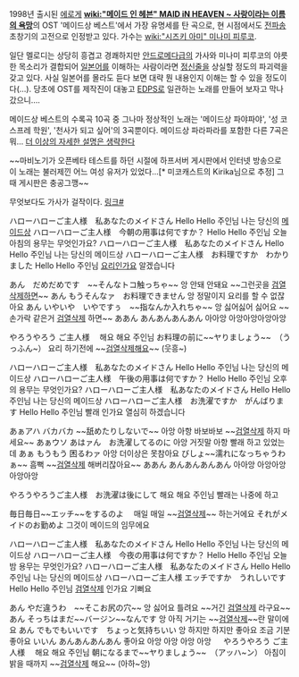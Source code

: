 1998년 출시된 [[에로게]] '''[[wiki:"메이드 인 헤븐" MAID iN HEAVEN ~ 사랑이라는 이름의 욕망]]'''의 OST '메이드상 베스트'에서 가장 유명세를 탄 곡으로, 현 시점에서도 [[전파송]] 초창기의 고전으로 인정받고 있다. 가수는 [[wiki:"시즈키 아미" 미나미 피루코]].

일단 멜로디는 상당히 흥겹고 경쾌하지만 [[안드로메다]]급의 가사와 미나미 피루코의 야릇한 목소리가 결합되어 [[일본어]]를 이해하는 사람이라면 [[정신줄]]을 상실할 정도의 파괴력을 갖고 있다. 사실 일본어를 몰라도 듣다 보면 대략 뭔 내용인지 이해는 할 수 있을 정도이다(…). 당초에 OST를 제작진이 대놓고 [[EDPS]]로 일관하는 노래를 만들어 보자고 막나갔으니…. 

메이드상 베스트의 수록곡 10곡 중 그나마 정상적인 노래는 '메이드상 파야파야', '성 코스프레 학원', '천사가 되고 싶어'의 3곡뿐이다. 메이드상 파라파라를 포함한 다른 7곡은 뭐… [[더 이상의 자세한 설명은 생략한다]]

~~마비노기가 오픈베타 테스트를 하던 시절에 하프서버 게시판에서 인터넷 방송으로 이 노래는 불러제낀 어느 여성 유저가 있었다...[* 미코캐스트의 Kirika님으로 추정] 그때 게시판은 충공그깽~~

무엇보다도 가사가 걸작이다. [http://www.youtube.com/watch?v=c6cGQF_kBFM&feature=player_embedded 링크#]

   
ハローハローご主人様　私あなたのメイドさん
Hello Hello 주인님 나는 당신의 [[메이드]]상
ハローハローご主人様　今朝の用事は何ですか？
Hello Hello 주인님 오늘 아침의 용무는 무엇인가요?
ハローハローご主人様　私あなたのメイドさん
Hello Hello 주인님 나는 당신의 메이드상
ハローハローご主人様　お料理ですか　わかりました
Hello Hello 주인님 [[요리]]인가요 알겠습니다

あん　だめだめです　~~そんなトコ触っちゃ~~
앙 안돼 안돼요 ~~그런곳을 [[검열삭제]]하면~~
あん もうそんなァ　お料理できません
앙 정말이지 요리를 할 수 없잖아요
あん いやいや　いやですぅ　~~指なんか入れちゃ~~
앙 싫어싫어 싫어요 ~~손가락 같은거 [[검열삭제]] 하면~~
ああん あんあんあんあん
아아앙 아앙아앙아앙아앙

やろうやろう ご主人様　
해요 해요 주인님
お料理の前に~~ヤりましょう~~　（うっふん~）
요리 하기전에 ~~[[검열삭제]]해요~~ (웃흥~)

ハローハローご主人様　私あなたのメイドさん
Hello Hello 주인님 나는 당신의 메이드상
ハローハローご主人様　午後の用事は何ですか？
Hello Hello 주인님 오후의 용무는 무엇인가요?
ハローハローご主人様　私あなたのメイドさん
Hello Hello 주인님 나는 당신의 메이드상
ハローハローご主人様　お洗濯ですか　がんばります
Hello Hello 주인님 빨래 인가요 열심히 하겠습니다
 
あぁアハ バカバカ ~~舐めたりしないで~~
아앙 아항 바보바보 ~~[[검열삭제]] 하지 마세요~~
あぁウソ あはァん　お洗濯してるのに
아앙 거짓말 아항 빨래 하고 있었는데
あぁ もうもう 困るわァ
아앙 더이상은 못참아요
びしょ~~濡れになっちゃうわぁ~~ 
흠뻑 ~~[[검열삭제]] 해버리잖아요~~
ああん あんあんあんあん
아아앙 아앙아앙아앙아앙

やろうやろうご主人様　お洗濯は後にして
해요 해요 주인님 빨래는 나중에 하고

毎日毎日~~エッチ~~をするのよ　
매일 매일 ~~[[검열삭제]]~~ 하는거에요
それがメイドのお勤めよ
그것이 메이드의 임무에요
 
ハローハローご主人様　私あなたのメイドさん
Hello Hello 주인님 나는 당신의 메이드상
ハローハローご主人様　今夜の用事は何ですか？
Hello Hello 주인님 오늘 밤 용무는 무엇인가요?
ハローハローご主人様　私あなたのメイドさん
Hello Hello 주인님 나는 당신의 메이드상
ハローハローご主人様  エッチですか　うれしいです
Hello Hello 주인님 [[검열삭제]] 인가요 기뻐요

あん やだ違うわ　~~そこお尻の穴~~
앙 싫어요 틀려요 ~~거긴 [[검열삭제]] 라구요~~
あん そっちはまだ~~バージン~~なんです
앙 아직 거기는 ~~[[검열삭제]]~~란 말이에요
あん でもでもいいです　ちょっと気持ちいい
앙 하지만 하지만 좋아요 조금 기분 좋아요
いいん あんあんあんあん
좋아요 아앙 아앙 아앙 아앙
　
やろうやろう ご主人様　
해요 해요 주인님
朝になるまで~~ヤりましょう~~　（アッハ~ン）
아침이 밝을 때까지 ~~[[검열삭제]] 해요~~ (아하~앙)
